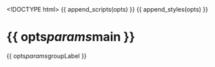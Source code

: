 <!DOCTYPE html>
<html>
  <head>
    <meta http-equiv="Content-Type" content="text/html; charset=utf-8"/>
    <title>{{ opts$params$title }}</title>
    {{ append_scripts(opts) }}
    {{ append_styles(opts) }}
  </head>

  <body>
 	<h1>{{ opts$params$main }}</h1>
    <script type="text/javascript">
      var data = {{ opts$data }};
	  var ballgowncolors = {{ opts$params$color }};

      nv.addGraph(function() {

		  
          var w = {{ opts$params$width }},
              h = {{ opts$params$height }};

          var chart = nv.models.lineWithFocusChart();

          chart.xAxis
              .tickFormat(d3.format(',f'));

          chart.yAxis
              .tickFormat(d3.format(',.2f'));

         chart.y2Axis
             .tickFormat(d3.format(',.2f'));

         var svg = d3.select("body").append("svg:svg")
               .style("width", w)
               .style("height", h);

         svg.datum(data)
           .transition().duration(500)
             .call(chart);

         nv.utils.windowResize(chart.update);

         return chart;
       });
    </script>
	{{ opts$params$groupLabel }}

  </body>
</html>